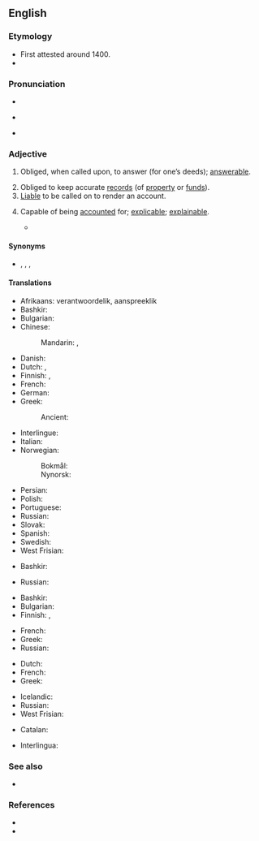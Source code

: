 ==English==

===Etymology===
* First attested around 1400.
* {{suffix|en|account|able}}

===Pronunciation===
* {{IPA|/ʌˈkaʊntəbl̩/|lang=en}}
* {{a|US}} {{IPA|/ə.ˈkaʊn.tə.bəl/|lang=en}}
* {{audio|En-us-accountable.ogg|Audio (US)|lang=en}}

===Adjective===
{{en-adj}}

# Obliged, when called upon, to answer (for one’s deeds); [[answerable]].
#: {{ux|en|Every man is '''accountable''' to God for his conduct.}}
#: {{ux|en|You will be held '''accountable''' for your misdemeanors.}}
# Obliged to keep accurate [[records]] (of [[property]] or [[funds]]).
# [[liable|Liable]] to be called on to render an account.
# {{lb|en|rare}} Capable of being [[accounted]] for; [[explicable]]; [[explainable]].
#* {{quote-book|lang=en|passage=True religion . . . intelligible, rational, and '''accountable''', -- not a burden but a privilege.|author={{w|Benjamin Whichcote}}}}

====Synonyms====
* {{l|en|amenable}}, {{l|en|responsible}}, {{l|en|liable}}, {{l|en|answerable}}

====Translations====
{{trans-top|obliged to answer for one’s deeds}}
* Afrikaans: verantwoordelik, aanspreeklik
* Bashkir: {{t|ba|яуаплы|sc=Cyrl}}
* Bulgarian: {{t+|bg|отговорен}}
* Chinese:
*: Mandarin: {{t|cmn|有責任的|sc=Hani}}, {{t|cmn|有解說義務的|sc=Hani}}
* Danish: {{t+|da|ansvarlig}}
* Dutch: {{t+|nl|verantwoordelijk}}, {{t+|nl|aansprakelijk}}
* Finnish: {{t+|fi|vastuullinen}}, {{t|fi|vastuunalainen}}
* French: {{t+|fr|responsable|m|f}}
* German: {{t+|de|verantwortlich}}
* Greek: {{t-needed|el}}
*: Ancient: {{t-needed|grc}}
{{trans-mid}}
* Interlingue: {{t|ie|responsabil}}
* Italian: {{t+|it|responsabile}}
* Norwegian:
*: Bokmål: {{t-needed|nb}}
*: Nynorsk: {{t-needed|nn}}
* Persian: {{t+|fa|پاسخگو|tr=pâsox-gu|sc=fa-Arab}}
* Polish: {{t-needed|pl}}
* Portuguese: {{t+|pt|responsável}}
* Russian: {{t+|ru|отве́тственный}}
* Slovak: {{t|sk|zúčtovateľný}}
* Spanish: {{t+|es|responsable}}
* Swedish: {{t+|sv|ansvarig}}
* West Frisian: {{t|fy|ferantwurdlik}}
{{trans-bottom}}

{{trans-top|obliged to keep accurate records}}
* Bashkir: {{t|ba|яуаплы|sc=Cyrl}}
{{trans-mid}}
* Russian: {{t+|ru|подотчётный}}
{{trans-bottom}}

{{trans-top|liable to be called on to render an account}}
* Bashkir: {{t|ba|яуаплы|sc=Cyrl}}
* Bulgarian: {{t|bg|подотчетен}}
* Finnish: {{t+|fi|vastuullinen}}, {{t|fi|vastuunalainen}}
{{trans-mid}}
* French: {{t+|fr|responsable|m|f}}
* Greek: {{t+|el|υπόλογος}}
* Russian: {{t+|ru|подотчётный}}
{{trans-bottom}}

{{trans-top|capable of being accounted for; explicable}}
* Dutch: {{t+|nl|verklaarbaar}}
* French: {{t|fr|expliquable|m|f}}
* Greek: {{t+|el|ευεξήγητος}}
{{trans-mid}}
* Icelandic: {{t|is|skýranlegur|m}}
* Russian: {{t+|ru|объясни́мый}}
* West Frisian: {{t|fy|ferklearber}}
{{trans-bottom}}

{{checktrans-top}}
* Catalan: {{t+check|ca|responsable}}
{{trans-mid}}
* Interlingua: {{t-check|ia|responsabile}}
{{trans-bottom}}

===See also===
* {{l|en|hold to account}}

===References===
* {{R:Century 1911}}
* {{R:OneLook}}